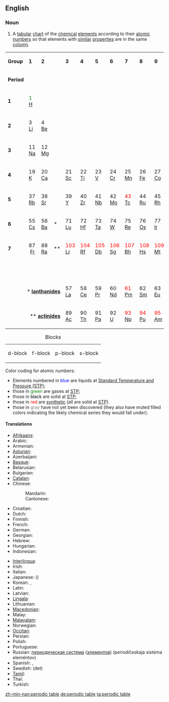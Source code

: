 ==English==
{{wikipedia}}

===Noun===
{{en-noun|sg=[[periodic]] [[table]]}}

# {{chemistry}} A [[tabular]] [[chart]] of the [[chemical]] [[element]]s according to their [[atomic number]]s so that elements with [[similar]] [[properties]] are in the same [[column]].

<!-- table modified from Wikipedia -->
<center>
{| style="width: 80%;"
|- align="center"
| '''Group'''
| '''1'''
| '''2'''
| style="vertical-align: top;" | <br>
| '''3'''
| '''4'''
| '''5'''
| '''6'''
| '''7'''
| '''8'''
| '''9'''
| '''10'''
| '''11'''
| '''12'''
| '''13'''
| '''14'''
| '''15'''
| '''16'''
| '''17'''
| '''18'''
|- align="center"
| '''Period'''
| colspan="20" | <br>
|- align="center"
| '''1'''
| bgcolor="#ff6699" | <font color="green">1</font><br>[[hydrogen|H]]
| colspan="17" | <br>
| bgcolor="#99ccff" | <font color="green">2</font><br>[[helium|He]]
|- align="center"
| '''2'''
| bgcolor="#ff6699" | 3<br>[[lithium|Li]]
| bgcolor="#ff6699" | 4<br>[[beryllium|Be]]
| style="vertical-align: top;" | <br>
| colspan="10" | <br>
| bgcolor="#99ccff" | 5<br>[[boron|B]]
| bgcolor="#99ccff" | 6<br>[[carbon|C]]
| bgcolor="#99ccff" | <font color="green">7</font><br>[[nitrogen|N]]
| bgcolor="#99ccff" | <font color="green">8</font><br>[[oxygen|O]]
| bgcolor="#99ccff" | <font color="green">9</font><br>[[fluorine|F]]
| bgcolor="#99ccff" | <font color="green">10</font><br>[[neon|Ne]]
|- align="center"
| '''3'''
| bgcolor="#ff6699" | 11<br>[[sodium|Na]]
| bgcolor="#ff6699" | 12<br>[[magnesium|Mg]]
| style="vertical-align: top;" | <br>
| colspan="10" | <br>
| bgcolor="#99ccff" | 13<br>[[aluminium|Al]]
| bgcolor="#99ccff" | 14<br>[[silicon|Si]]
| bgcolor="#99ccff" | 15<br>[[phosphorus|P]]
| bgcolor="#99ccff" | 16<br>[[sulfur|S]]
| bgcolor="#99ccff" | <font color="green">17</font><br>[[chlorine|Cl]]
| bgcolor="#99ccff" | <font color="green">18</font><br>[[argon|Ar]]
|- align="center"
| '''4'''
| bgcolor="#ff6699" | 19<br>[[potassium|K]]
| bgcolor="#ff6699" | 20<br>[[calcium|Ca]]
| style="vertical-align: top;" | <br>
| bgcolor="#ccff99" | 21<br>[[scandium|Sc]]
| bgcolor="#ccff99" | 22<br>[[titanium|Ti]]
| bgcolor="#ccff99" | 23<br>[[vanadium|V]]
| bgcolor="#ccff99" | 24<br>[[chromium|Cr]]
| bgcolor="#ccff99" | 25<br>[[manganese|Mn]]
| bgcolor="#ccff99" | 26<br>[[iron|Fe]]
| bgcolor="#ccff99" | 27<br>[[cobalt|Co]]
| bgcolor="#ccff99" | 28<br>[[nickel|Ni]]
| bgcolor="#ccff99" | 29<br>[[copper|Cu]]
| bgcolor="#ccff99" | 30<br>[[zinc|Zn]]
| bgcolor="#99ccff" | 31<br>[[gallium|Ga]]
| bgcolor="#99ccff" | 32<br>[[germanium|Ge]]
| bgcolor="#99ccff" | 33<br>[[arsenic|As]]
| bgcolor="#99ccff" | 34<br>[[selenium|Se]]
| bgcolor="#99ccff" | <font color="blue">35</font><br>[[bromine|Br]]
| bgcolor="#99ccff" | <font color="green">36</font><br>[[krypton|Kr]]
|- align="center"
| '''5'''
| bgcolor="#ff6699" | 37<br>[[rubidium|Rb]]
| bgcolor="#ff6699" | 38<br>[[strontium|Sr]]
| style="vertical-align: top;" | <br>
| bgcolor="#ccff99" | 39<br>[[yttrium|Y]]
| bgcolor="#ccff99" | 40<br>[[zirconium|Zr]]
| bgcolor="#ccff99" | 41<br>[[niobium|Nb]]
| bgcolor="#ccff99" | 42<br>[[molybdenum|Mo]]
| bgcolor="#ccff99" | <font color="red">43</font><br>[[technetium|Tc]]
| bgcolor="#ccff99" | 44<br>[[ruthenium|Ru]]
| bgcolor="#ccff99" | 45<br>[[rhodium|Rh]]
| bgcolor="#ccff99" | 46<br>[[palladium|Pd]]
| bgcolor="#ccff99" | 47<br>[[silver|Ag]]
| bgcolor="#ccff99" | 48<br>[[cadmium|Cd]]
| bgcolor="#99ccff" | 49<br>[[indium|In]]
| bgcolor="#99ccff" | 50<br>[[tin|Sn]]
| bgcolor="#99ccff" | 51<br>[[antimony|Sb]]
| bgcolor="#99ccff" | 52<br>[[tellurium|Te]]
| bgcolor="#99ccff" | 53<br>[[iodine|I]]
| bgcolor="#99ccff" | <font color="green">54</font><br>[[xenon|Xe]]
|- align="center"
| '''6'''
| bgcolor="#ff6699" | 55<br>[[caesium|Cs]]
| bgcolor="#ff6699" | 56<br>[[barium|Ba]]
| bgcolor="#66ffcc" | *<br>
| bgcolor="#ccff99" | 71<br>[[lutetium|Lu]]
| bgcolor="#ccff99" | 72<br>[[hafnium|Hf]]
| bgcolor="#ccff99" | 73<br>[[tantalum|Ta]]
| bgcolor="#ccff99" | 74<br>[[tungsten|W]]
| bgcolor="#ccff99" | 75<br>[[rhenium|Re]]
| bgcolor="#ccff99" | 76<br>[[osmium|Os]]
| bgcolor="#ccff99" | 77<br>[[iridium|Ir]]
| bgcolor="#ccff99" | 78<br>[[platinum|Pt]]
| bgcolor="#ccff99" | 79<br>[[gold|Au]]
| bgcolor="#ccff99" | <font color="blue">80</font><br>[[mercury|Hg]]
| bgcolor="#99ccff" | 81<br>[[thallium|Tl]]
| bgcolor="#99ccff" | 82<br>[[lead|Pb]]
| bgcolor="#99ccff" | 83<br>[[bismuth|Bi]]
| bgcolor="#99ccff" | 84<br>[[polonium|Po]]
| bgcolor="#99ccff" | 85<br>[[astatine|At]]
| bgcolor="#99ccff" | <font color="green">86</font><br>[[radon|Rn]]
|- align="center"
| '''7'''
| bgcolor="#ff6699" | 87<br>&nbsp;[[francium|Fr]]&nbsp;
| bgcolor="#ff6699" | 88<br>[[radium|Ra]]
| bgcolor="#66ffcc" | **<br>
| bgcolor="#ccff99" | <font color="red">103</font><br>[[lawrencium|Lr]]
| bgcolor="#ccff99" | <font color="red">104</font><br>[[rutherfordium|Rf]]
| bgcolor="#ccff99" | <font color="red">105</font><br>[[dubnium|Db]]
| bgcolor="#ccff99" | <font color="red">106</font><br>[[seaborgium|Sg]]
| bgcolor="#ccff99" | <font color="red">107</font><br>[[bohrium|Bh]]
| bgcolor="#ccff99" | <font color="red">108</font><br>[[hassium|Hs]]
| bgcolor="#ccff99" | <font color="red">109</font><br>[[meitnerium|Mt]]
| bgcolor="#ccff99" | <font color="red">110</font><br>[[darmstadtium|Ds]]
| bgcolor="#ccff99" | <font color="red">111</font><br>[[roentgenium|Rg]]
| bgcolor="#ccff99" | <font color="red">112</font><br>[[ununbium|Uub]]
| bgcolor="#99ccff" | <font color="red">113<br>[[ununtrium|Uut]]</font>
| bgcolor="#99ccff" | <font color="red">114</font><br>[[ununquadium|Uuq]]
| bgcolor="#99ccff" | <font color="red">115<br>[[ununpentium|Uup]]</font>
| bgcolor="#99ccff" | <font color="red">116<br>[[ununhexium|Uuh]]</font>
| bgcolor="#ecfefe" | <font color="#cccccc">117<br>[[ununseptium|Uus]]</font>
| bgcolor="#ecfefe" | <font color="#cccccc">118<br>[[ununoctium|Uuo]]</font>
|- align="center"
| colspan="21" | <br>
|- align="center"
| colspan="4" align="right" | * '''[[lanthanide]]s'''
| bgcolor="#66ffcc" | 57<br>[[lanthanum|La]]
| bgcolor="#66ffcc" | 58<br>[[cerium|Ce]]
| bgcolor="#66ffcc" | 59<br>[[praseodymium|Pr]]
| bgcolor="#66ffcc" | 60<br>[[neodymium|Nd]]
| bgcolor="#66ffcc" | <font color="red">61</font><br>[[promethium|Pm]]
| bgcolor="#66ffcc" | 62<br>[[samarium|Sm]]
| bgcolor="#66ffcc" | 63<br>[[europium|Eu]]
| bgcolor="#66ffcc" | 64<br>[[gadolinium|Gd]]
| bgcolor="#66ffcc" | 65<br>[[terbium|Tb]]
| bgcolor="#66ffcc" | 66<br>[[dysprosium|Dy]]
| bgcolor="#66ffcc" | 67<br>[[holmium|Ho]]
| bgcolor="#66ffcc" | 68<br>[[erbium|Er]]
| bgcolor="#66ffcc" | 69<br>[[thulium|Tm]]
| bgcolor="#66ffcc" | 70<br>[[ytterbium|Yb]]
|- align="center"
| colspan="4" align="right" | ** '''[[actinide]]s'''
| bgcolor="#66ffcc" | 89<br>[[actinium|Ac]]
| bgcolor="#66ffcc" | 90<br>[[thorium|Th]]
| bgcolor="#66ffcc" | 91<br>[[protactinium|Pa]]
| bgcolor="#66ffcc" | 92<br>[[uranium|U]]
| bgcolor="#66ffcc" | <font color="red">93</font><br>[[neptunium|Np]]
| bgcolor="#66ffcc" | <font color="red">94</font><br>[[plutonium|Pu]]
| bgcolor="#66ffcc" | <font color="red">95</font><br>[[americium|Am]]
| bgcolor="#66ffcc" | <font color="red">96</font><br>[[curium|Cm]]
| bgcolor="#66ffcc" | <font color="red">97</font><br>[[berkelium|Bk]]
| bgcolor="#66ffcc" | <font color="red">98</font><br>[[californium|Cf]]
| bgcolor="#66ffcc" | <font color="red">99</font><br>[[einsteinium|Es]]
| bgcolor="#66ffcc" | <font color="red">100</font><br>[[fermium|Fm]]
| bgcolor="#66ffcc" | <font color="red">101</font><br>[[mendelevium|Md]]
| bgcolor="#66ffcc" | <font color="red">102</font><br>[[nobelium|No]]
|}</center>
{| align="center"
|+Blocks
|-
| bgcolor="#CCFF99" | d-block
| bgcolor="#66FFCC" | f-block
| bgcolor="#99CCFF" | p-block
| bgcolor="#FF6699" | s-block
|}

Color coding for atomic numbers:
* Elements numbered in <font color="blue">blue</font> are liquids at [[standard temperature and pressure|Standard Temperature and Pressure (STP)]];
* those in <font color="green">green</font> are gases at [[standard temperature and pressure|STP]];
* those in <font color="black">black</font> are solid at [[standard temperature and pressure|STP]];
* those in <font color="red">red</font> are [[Synthetic element|synthetic]] (all are solid at [[standard temperature and pressure|STP]]).
* those in <font color="#808080">gray</font> have not yet been discovered (they also have muted filled colors indicating the likely chemical series they would fall under).

====Translations====
{{trans-top|chart of the chemical elements by atomic number}}
*[[Afrikaans]]: {{t|af|periodieke tabel|xs=Afrikaans}}
*Arabic: {{t|ar|sc=ARchar|جدول دوري|جَدْوَلٌ دَوْرِيّ|tr=jadwál dáuri|m}}
*Armenian: {{t|hy|պարբերական աղյուսակ|tr=parberakan aghyusak}}
*[[Asturian]]: {{t|ast|tabla periódica|f}}
*Azerbaijani: {{t|az|dövri cədvəl}}
*[[Basque]]: {{t|eu|taula periodikoa}}
*Belarusian: {{t|be|перыядычная сістэма элементаў|f}}
*Bulgarian: {{t|bg|периодична система на елементите|f}}
*[[Catalan]]: {{t|ca|taula periòdica|f}}
*Chinese:
*:Mandarin: {{t|zh|周期表|tr=zhōuqī biǎo}}
*:Cantonese: {{t|yue|元素週期表|tr=jyun4 sou3 zau1 gei1 biu2}}
*Croatian: {{t-|hr|periodni sustav elemenata|m}}
*Dutch: {{t|nl|periodiek systeem|der elementen|n}}
* Finnish: {{t-|fi|jaksollinen järjestelmä}}
* French: {{t|fr|tableau périodique|m}}
*German: {{t|de|Periodensystem|tr=der Elemente|n}}
*Georgian: {{t|ka|ქიმიურ ელემენტთა პერიოდული სისტემა|tr=k'imiur elementt'a perioduli sistema}}
* Hebrew: {{t-|he|הטבלה המחזורית|f|sc=Hebr}}
* Hungarian: {{t-|hu|periódusos rendszer}}
*Indonesian: {{t|id|tabel periodik}}
{{trans-mid}}
*[[Interlingua]]: {{t|ia|tabella periodic}}
*Irish: {{t|ga|tábla peiriadach|m}}
* Italian: {{t-|it|tavola periodica|f}}
*Japanese: {{t|ja|周期表}} ({{t|ja|しゅうきひょう|tr=shūkihyō}})
*Korean: {{t|ko|주기율표}}, {{t|ko|周期律表|tr=jugiyulpyo}}
*Latin: {{t|la|systema periodicum|n}}
*Latvian: {{t|lv|ķīmisko elementu periodiskā tabula}}
*[[Lingala]]: {{t|ln|etánda ya bileko}}
*Lithuanian: {{t|lt|periodinė elementų lentelė}}
*[[Macedonian]]: {{t|mk|периоден систем|m}}
*Malay: {{t|ms|jadual berkala}}
*[[Malayalam]]: {{t|ml|ആവര്ത്തനപ്പട്ടിക}}
* Norwegian: {{t-|no|periodesystemet|n}}
*[[Occitan]]: {{t|oc|taula periodica|f}}
*Persian: {{t|fa|sc=FAchar|جدول تناوبی}}
*Polish: {{t|pl|układ okresowy pierwiastków|tr=pierwiastków chemicznych|m}}
* Portuguese: {{t-|pt|tabela periódica|f}}
*Russian: [[периодическая система]] ([[элемент|элементов]]) (periodíčeskaja sistéma eleméntov) {{f}}
* Spanish: {{t-|es|clasificación periódica|f}}, {{t-|es|tabla periódica|f}}
*Swedish: (det) {{t|sv|periodiska systemet|n}}
*[[Tamil]]: {{t|ta|ஆவர்த்தன அட்டவணை}}
*Thai: {{t|th|sc=THchar|ตารางธาตุ|tr=dtaaraang tâat}}
* Turkish: {{t-|tr|periyodik tablo}}
{{trans-bottom}}

[[Category:Chemical elements| ]]

[[zh-min-nan:periodic table]]
[[de:periodic table]]
[[ta:periodic table]]